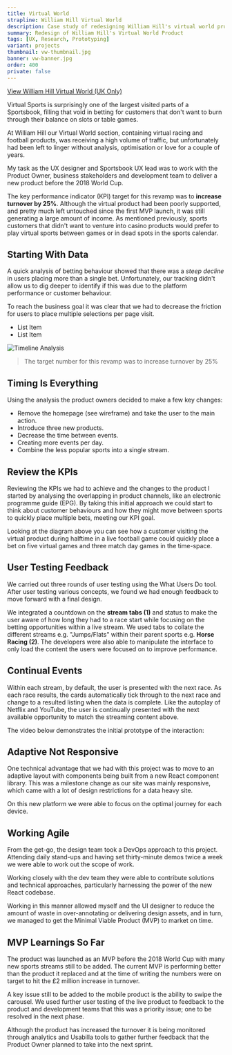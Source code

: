 ```yaml
---
title: Virtual World
strapline: William Hill Virtual World
description: Case study of redesigning William Hill's virtual world product.
summary: Redesign of William Hill's Virtual World Product
tags: [UX, Research, Prototyping]
variant: projects
thumbnail: vw-thumbnail.jpg
banner: vw-banner.jpg
order: 400
private: false
---
```


[View William Hill Virtual World (UK Only)](https://sports.williamhill.com/betting/en-gb/virtual-world/horses/flats "William Hill Virtual World")

Virtual Sports is surprisingly one of the largest visited parts of a Sportsbook, filling that void in betting for customers that don't want to burn through their balance on slots or table games.

At William Hill our Virtual World section, containing virtual racing and football products, was receiving a high volume of traffic, but unfortunately had been left to linger without analysis, optimisation or love for a couple of years.

My task as the UX designer and Sportsbook UX lead was to work with the Product Owner, business stakeholders and development team to deliver a new product before the 2018 World Cup.

The key performance indicator (KPI) target for this revamp was to **increase turnover by 25%**. Although the virtual product had been poorly supported, and pretty much left untouched since the first MVP launch, it was still generating a large amount of income. As mentioned previously, sports customers that didn't want to venture into casino products would prefer to play virtual sports between games or in dead spots in the sports calendar.

<ImageText image="vw-graph" altText="Virtual world drop graph">

## Starting With Data

A quick analysis of betting behaviour showed that there was a _steep decline_ in users placing more than a single bet. Unfortunately, our tracking didn't allow us to dig deeper to identify if this was due to the platform performance or customer behaviour.

To reach the business goal it was clear that we had to decrease the friction for users to place multiple selections per page visit.

- List Item
- List Item

</ImageText>

![Timeline Analysis](./vw-timeline.jpg)

<Blockquote>
  The target number for this revamp was to increase turnover by 25%
</Blockquote>

<ImageText image="vw-wireframe" altText="Virtual World early wireframe">

## Timing Is Everything

Using the analysis the product owners decided to make a few key changes:

- Remove the homepage (see wireframe) and take the user to the main action.
- Introduce three new products.
- Decrease the time between events.
- Creating more events per day.
- Combine the less popular sports into a single stream.

</ImageText>

## Review the KPIs

Reviewing the KPIs we had to achieve and the changes to the product I started by analysing the overlapping in product channels, like an electronic programme guide (EPG). By taking this initial approach we could start to think about customer behaviours and how they might move between sports to quickly place multiple bets, meeting our KPI goal.

Looking at the diagram above you can see how a customer visiting the virtual product during halftime in a live football game could quickly place a bet on five virtual games and three match day games in the time-space.

<ImageText image="vw-userfeedback" altText="Spotlight of User Feedback">

## User Testing Feedback

We carried out three rounds of user testing using the What Users Do tool. After user testing various concepts, we found we had enough feedback to move forward with a final design.

We integrated a countdown on the **stream tabs (1)** and status to make the user aware of how long they had to a race start while focusing on the betting opportunities within a live stream. We used tabs to collate the different streams e.g. "Jumps/Flats" within their parent sports e.g. **Horse Racing (2)**. The developers were also able to manipulate the interface to only load the content the users were focused on to improve performance.

</ImageText>

## Continual Events

Within each stream, by default, the user is presented with the next race. As each race results, the cards automatically tick through to the next race and change to a resulted listing when the data is complete. Like the autoplay of Netflix and YouTube, the user is continually presented with the next available opportunity to match the streaming content above.

The video below demonstrates the initial prototype of the interaction:

<YouTube youTubeId="xZEYNTSV6_s" />

<ImageText image="vw-adaptive-layout" altText="Adaptive Layout Mockups">

## Adaptive Not Responsive

One technical advantage that we had with this project was to move to an adaptive layout with components being built from a new React component library. This was a milestone change as our site was mainly responsive, which came with a lot of design restrictions for a data heavy site.

On this new platform we were able to focus on the optimal journey for each device.

</ImageText>

## Working Agile

From the get-go, the design team took a DevOps approach to this project. Attending daily stand-ups and having set thirty-minute demos twice a week we were able to work out the scope of work.

Working closely with the dev team they were able to contribute solutions and technical approaches, particularly harnessing the power of the new React codebase.

Working in this manner allowed myself and the UI designer to reduce the amount of waste in over-annotating or delivering design assets, and in turn, we managed to get the Minimal Viable Product (MVP) to market on time.

## MVP Learnings So Far

The product was launched as an MVP before the 2018 World Cup with many new sports streams still to be added. The current MVP is performing better than the product it replaced and at the time of writing the numbers were on target to hit the £2 million increase in turnover.

A key issue still to be added to the mobile product is the ability to swipe the carousel. We used further user testing of the live product to feedback to the product and development teams that this was a priority issue; one to be resolved in the next phase.

Although the product has increased the turnover it is being monitored through analytics and Usabilla tools to gather further feedback that the Product Owner planned to take into the next sprint.
